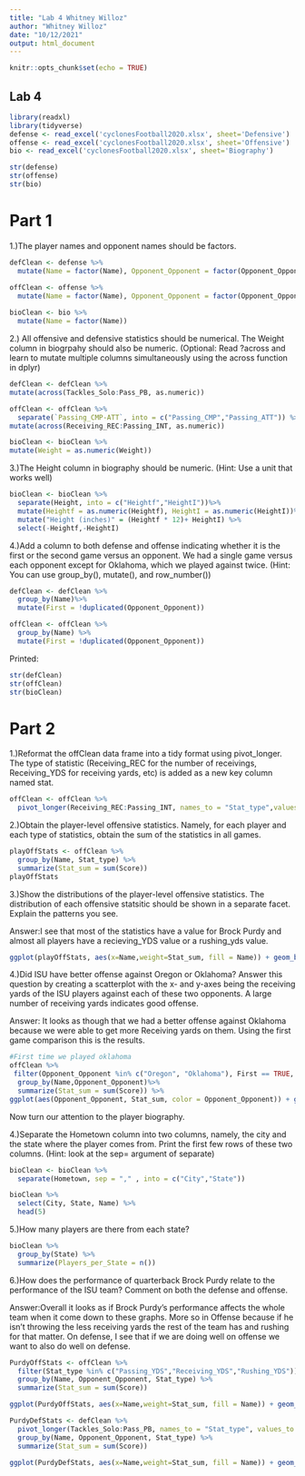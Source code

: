 ```yaml
---
title: "Lab 4 Whitney Willoz"
author: "Whitney Willoz"
date: "10/12/2021"
output: html_document
---
```


```r
knitr::opts_chunk$set(echo = TRUE)
```

## Lab 4
```r
library(readxl)
library(tidyverse)
defense <- read_excel('cyclonesFootball2020.xlsx', sheet='Defensive')
offense <- read_excel('cyclonesFootball2020.xlsx', sheet='Offensive')
bio <- read_excel('cyclonesFootball2020.xlsx', sheet='Biography')

str(defense)
str(offense)
str(bio)
```

# Part 1

1.)The player names and opponent names should be factors.
```r
defClean <- defense %>% 
  mutate(Name = factor(Name), Opponent_Opponent = factor(Opponent_Opponent))

offClean <- offense %>% 
  mutate(Name = factor(Name), Opponent_Opponent = factor(Opponent_Opponent))
  
bioClean <- bio %>% 
  mutate(Name = factor(Name))
```

2.) All offensive and defensive statistics should be numerical. The Weight column in biogrpahy should also be numeric. (Optional: Read ?across and learn to mutate multiple columns simultaneously using the across function in dplyr)
```r
defClean <- defClean %>% 
mutate(across(Tackles_Solo:Pass_PB, as.numeric))

offClean <- offClean %>% 
  separate(`Passing_CMP-ATT`, into = c("Passing_CMP","Passing_ATT")) %>%
mutate(across(Receiving_REC:Passing_INT, as.numeric)) 

bioClean <- bioClean %>% 
mutate(Weight = as.numeric(Weight))
```

3.)The Height column in biography should be numeric. (Hint: Use a unit that works well)
```r
bioClean <- bioClean %>%
  separate(Height, into = c("Heightf","HeightI"))%>%
  mutate(Heightf = as.numeric(Heightf), HeightI = as.numeric(HeightI))%>%
  mutate("Height (inches)" = (Heightf * 12)+ HeightI) %>%
  select(-Heightf,-HeightI)
```

4.)Add a column to both defense and offense indicating whether it is the first or the second game versus an opponent. We had a single game versus each opponent except for Oklahoma, which we played against twice. (Hint: You can use group_by(), mutate(), and row_number())
```r
defClean <- defClean %>% 
  group_by(Name)%>%
  mutate(First = !duplicated(Opponent_Opponent))

offClean <- offClean %>% 
  group_by(Name) %>%
  mutate(First = !duplicated(Opponent_Opponent))
```

Printed:
```r
str(defClean)
str(offClean)
str(bioClean)
```

# Part 2

1.)Reformat the offClean data frame into a tidy format using pivot_longer. The type of statistic (Receiving_REC for the number of receivings, Receiving_YDS for receiving yards, etc) is added as a new key column named stat.
```r
offClean <- offClean %>%
  pivot_longer(Receiving_REC:Passing_INT, names_to = "Stat_type",values_to = "Score")
```

2.)Obtain the player-level offensive statistics. Namely, for each player and each type of statistics, obtain the sum of the statistics in all games.
```r
playOffStats <- offClean %>%
  group_by(Name, Stat_type) %>% 
  summarize(Stat_sum = sum(Score))
playOffStats

```

3.)Show the distributions of the player-level offensive statistics. The distribution of each offensive statsitic should be shown in a separate facet. Explain the patterns you see.

Answer:I see that most of the statistics have a value for Brock Purdy and almost all players have a recieving_YDS value or a rushing_yds value. 

```r
ggplot(playOffStats, aes(x=Name,weight=Stat_sum, fill = Name)) + geom_bar() + facet_wrap(~Stat_type)+ coord_flip()
```

4.)Did ISU have better offense against Oregon or Oklahoma? Answer this question by creating a scatterplot with the x- and y-axes being the receiving yards of the ISU players against each of these two opponents. A large number of receiving yards indicates good offense.

Answer: It looks as though that we had a better offense against Oklahoma because we were able to get more Receiving yards on them. Using the first game comparison this is the results.
```r
#First time we played oklahoma
offClean %>%
 filter(Opponent_Opponent %in% c("Oregon", "Oklahoma"), First == TRUE, Stat_type == "Receiving_YDS")%>%
  group_by(Name,Opponent_Opponent)%>% 
  summarize(Stat_sum = sum(Score)) %>%
ggplot(aes(Opponent_Opponent, Stat_sum, color = Opponent_Opponent)) + geom_point()


```

Now turn our attention to the player biography.

4.)Separate the Hometown column into two columns, namely, the city and the state where the player comes from. Print the first few rows of these two columns. (Hint: look at the sep= argument of separate)

```r
bioClean <- bioClean %>%
  separate(Hometown, sep = "," , into = c("City","State"))

bioClean %>%
  select(City, State, Name) %>%
  head(5)

```

5.)How many players are there from each state?

```r
bioClean %>%
  group_by(State) %>%
  summarize(Players_per_State = n())
```

6.)How does the performance of quarterback Brock Purdy relate to the performance of the ISU team? Comment on both the defense and offense.

Answer:Overall it looks as if Brock Purdy's performance affects the whole team when it come down to these graphs. More so in Offense because if he isn't throwing the less receiving yards the rest of the team has and rushing for that matter. On defense, I see that if we are doing well on offense we want to also do well on defense.

```r
PurdyOffStats <- offClean %>%
  filter(Stat_type %in% c("Passing_YDS","Receiving_YDS","Rushing_YDS"))%>%
  group_by(Name, Opponent_Opponent, Stat_type) %>% 
  summarize(Stat_sum = sum(Score))

ggplot(PurdyOffStats, aes(x=Name,weight=Stat_sum, fill = Name)) + geom_bar() + facet_grid(Opponent_Opponent~Stat_type)+ coord_flip()

PurdyDefStats <- defClean %>%
  pivot_longer(Tackles_Solo:Pass_PB, names_to = "Stat_type", values_to = "Score")%>%
  group_by(Name, Opponent_Opponent, Stat_type) %>% 
  summarize(Stat_sum = sum(Score))
  
ggplot(PurdyDefStats, aes(x=Name,weight=Stat_sum, fill = Name)) + geom_bar() + facet_grid(Opponent_Opponent~Stat_type)+ coord_flip()

```


